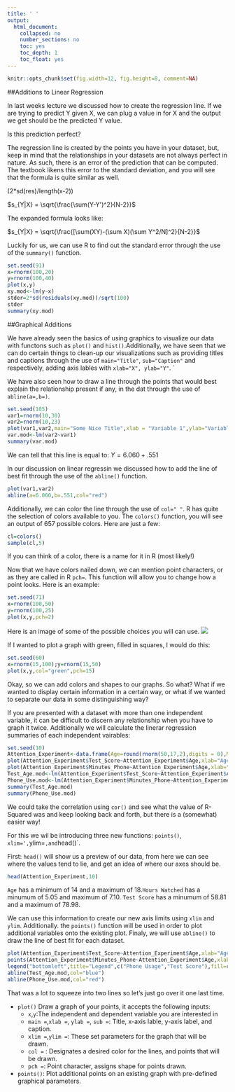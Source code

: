 ```yaml
---
title: ' '
output:
  html_document:
    collapsed: no
    number_sections: no
    toc: yes
    toc_depth: 1
    toc_float: yes
---
```

```r
knitr::opts_chunk$set(fig.width=12, fig.height=8, comment=NA)
```


##Additions to Linear Regression

In last weeks lecture we discussed how to create the regression line. If we are trying to predict Y given X, we can plug a value in for X and the output we get should be the predicted Y value. 

Is this prediction perfect?

The regression line is created by the points you have in your dataset, but, keep in mind that the relationships in your datasets are not always perfect in nature. As such, there is an error of the prediction that can be computed. The textbook likens this error to the standard deviation, and you will see that the formula is quite similar as well. 



(2*sd(res)/length(x-2))

$s_{Y|X} = \sqrt{\frac{\sum(Y-Y')^2}{N-2}}$

The expanded formula looks like: 

$s_{Y|X} = \sqrt{\frac{[\sum(XY)-(\sum X)(\sum Y^2/N]^2}{N-2}}$

Luckily for us, we can use R to find out the standard error through the use of the `summary()` function. 


```r
set.seed(91)
x=rnorm(100,20)
y=rnorm(100,40)
plot(x,y)
xy.mod<-lm(y~x)
stder=2*sd(residuals(xy.mod))/sqrt(100)
stder
summary(xy.mod)
```




##Graphical Additions

We have already seen the basics of using graphics to visualize our data with functons such as `plot()` and `hist()`.Additionally, we have seen that we can do certain things to clean-up our visualizations such as providing titles and captions through the use of `main="Title"`, `sub="Caption"` and respectively, adding axis lables with `xlab="X", ylab="Y"`. `

We have also seen how to draw a line through the points that would best explain the relationship present if any, in the dat through the use of `abline(a=,b=)`. 

```r
set.seed(105)
var1=rnorm(10,30)
var2=rnorm(10,23)
plot(var1,var2,main="Some Nice Title",xlab = "Variable 1",ylab="Variable 2", sub="r = .64 " )
var.mod<-lm(var2~var1)
summary(var.mod)
```
We can tell that this line is equal to:
$Y= 6.060 + .551$

In our discussion on linear regressin we discussed how to add the line of best fit through the use of the `abline()` function. 

```r
plot(var1,var2)
abline(a=6.060,b=.551,col="red")

```


Additionally, we can color the line through the use of `col=" "`. R has quite the selection of colors available to you. The `colors()` function, you will see an output of 657 possible colors. Here are just a few:



```r
cl=colors()
sample(cl,5)
```
If you can think of a color, there is a name for it in R (most likely!)

Now that we have colors nailed down, we can mention point characters, or as they are called in R `pch=`. This function will allow you to change how a point looks. Here is an example:

```r
set.seed(71)
x=rnorm(100,50)
y=rnorm(100,25)
plot(x,y,pch=2)
```
Here is an image of some of the possible choices you will can use. 
![](images/points.png)

If I wanted to plot a graph with green, filled in squares, I would do this:
```r
set.seed(60)
x=rnorm(15,100);y=rnorm(15,50)
plot(x,y,col="green",pch=15)
```

Okay, so we can add colors and shapes to our graphs. So what? What if we wanted to display certain information in a certain way, or what if we wanted to separate our data in some distinguishing way?

If you are presented with a dataset with more than one independent variable, it can be difficult to discern any relationship when you have to graph it twice. Additionally we will calculate the linerar regression summaries of each independent vairables:

```r
set.seed(10)
Attention_Experiment<-data.frame(Age=round(rnorm(50,17,2),digits = 0),Minutes_Phone=round(rnorm(50,120,5),digits=2),Test_Score=round(rnorm(50,80,10),digits=2))
plot(Attention_Experiment$Test_Score~Attention_Experiment$Age,xlab="Age",ylab="Test Score")
plot(Attention_Experiment$Minutes_Phone~Attention_Experiment$Age,xlab="Age",ylab="Hours TV Watched")
Test_Age.mod<-lm(Attention_Experiment$Test_Score~Attention_Experiment$Age)
Phone_Use.mod<-lm(Attention_Experiment$Minutes_Phone~Attention_Experiment$Age)
summary(Test_Age.mod)
summary(Phone_Use.mod)
```
We could take the correlation using `cor()` and see what the value of R-Squared was and keep looking back and forth, but there is a (somewhat) easier way!

For this we wil be introducing three new functions: `points()`, `xlim=', `ylim=`,and `head()`. 

First: `head()` will show us a preview of our data, from here we can see where the values tend to lie, and get an idea of where our axes should be. 

```r
head(Attention_Experiment,10)
```
`Age` has a minimum of 14 and a maximum of 18.`Hours Watched` has a minumum of 5.05 and maximum of 7.10. `Test Score` has a minumum of 58.81 and a maximum of 78.98.

We can use this information to create our new axis limits using `xlim` and `ylim`. Additionally. the `points()` function will be used in order to plot additional variables onto the existing plot. Finaly, we will use `abline()` to draw the line of best fit for each dataset. 

```r
plot(Attention_Experiment$Test_Score~Attention_Experiment$Age,xlab="Age",ylab="Test Score and Minutes on Phone",xlim=c(10,20),ylim=c(20,150),col="red",pch=15)
points(Attention_Experiment$Minutes_Phone~Attention_Experiment$Age,xlab="Age",ylab="Hours TV Watched",xlim=c(10,20),ylim=c(20,150),col="blue",pch=15)
legend("bottomleft",title="Legend",c("Phone Usage","Test Score"),fill=c("red","blue"),cex = .8)
abline(Test_Age.mod,col="blue")
abline(Phone_Use.mod,col="red")
```
That was a lot to squeeze into two lines so let's just go over it one last time.

- `plot()` Draw a graph of your points, it accepts the following inputs:
  - `x`,`y`:The independent and dependent variable you are interested in
  - `main = `,`xlab = `, `ylab = `, `sub = `: Title, x-axis lable, y-axis label, and caption. 
  - `xlim = `,`ylim = `: These set parameters for the graph that will be drawn.
  - `col =` : Designates a desired color for the lines, and points that will be drawn. 
  - `pch = `: Point character, assigns shape for points drawn.
- `points()`: Plot additional points on an existing graph with pre-defined graphical parameters.























